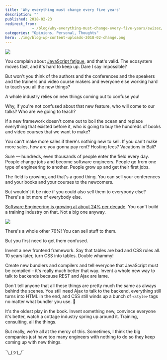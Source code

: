 ```yaml
---
title: 'Why everything must change every five years'
description: ""
published: 2018-02-23
redirect_from: 
            - /blog/why-everything-must-change-every-five-years/swizec/8212
categories: "Opinions, Personal, Thoughts"
hero: ./img/blog-wp-content-uploads-2018-02-change.png
---
```


![](./img/blog-wp-content-uploads-2018-02-change.png)

You complain about [JavaScript fatigue](https://www.google.com/search?q=javascript+fatigue&oq=javascript+fatigue&aqs=chrome..69i57j0l3.2712j0j1&sourceid=chrome&ie=UTF-8), and that's valid. The ecosystem moves fast, and it's hard to keep up. Dare I say impossible?

But won't you think of the authors and the conferences and the speakers and the trainers and video course makers and everyone else working hard to teach you all the new things?

A whole industry relies on new things coming out to confuse you!

Why, if you're not confused about that new feature, who will come to our talks? Who are we going to teach?

If a new framework doesn't come out to boil the ocean and replace everything that existed before it, who is going to buy the hundreds of books and video courses that we want to make?

You can't make more sales if there's nothing new to sell. If you can't make more sales, how are you gonna pay rent? Hosting fees? Vacations in Bali?

Sure –– hundreds, even thousands of people enter the field every day. People change jobs and become software engineers. People go from one type of engineering to another. People grow up and get their first jobs.

The field is growing, and that's a good thing. You can sell your conferences and your books and your courses to the newcomers.

But wouldn't it be nice if you could also sell them to everybody else? There's a lot more of everybody else.

[Software Engineering is growing at about 24% per decade](https://www.bls.gov/ooh/computer-and-information-technology/software-developers.htm). You can't build a training industry on that. Not a big one anyway.

![](./img/media-cEYFeDKVPTmRgIG9fmo-giphy.gif)

There's a whole other 76%! You can sell stuff to them.

But you first need to get them confused.

Invent a new frontend framework. Say that tables are bad and CSS rules all. 10 years later, turn CSS into tables. Double whammy!

Create new bundlers and compilers and tell everyone that JavaScript must be compiled – it's really much better that way. Invent a whole new way to talk to backends because REST and Ajax are lame.

Don't tell anyone that all these things are pretty much the same as always behind the scenes. You still need Ajax to talk to the backend, everything still turns into HTML in the end, and CSS still winds up a bunch of `<style>` tags no matter what bundler you use. 🤫

It's the oldest play in the book. Invent something new, convince everyone it's better, watch a cottage industry spring up around it. Training, consulting, all the things.

But really, we're all at the mercy of this. Sometimes, I think the big companies just have too many engineers with nothing to do so they keep coming up with new things.

¯\\\_(ツ)\_/¯
